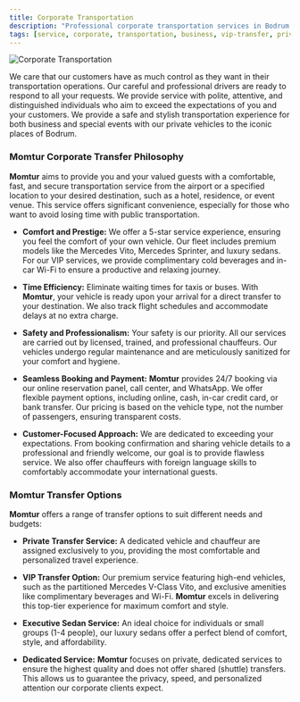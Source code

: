```yaml
---
title: Corporate Transportation
description: "Professional corporate transportation services in Bodrum and beyond with Momtur Travel. Safe, stylish, and punctual rides for your business needs."
tags: [service, corporate, transportation, business, vip-transfer, private-transfer]
---
```


![Corporate Transportation](https://res.cloudinary.com/djzzikcey/image/upload/v1752422484/momtur_uploads/dgsnohcfned9zeyifs06.png)

We care that our customers have as much control as they want in their transportation operations. Our careful and professional drivers are ready to respond to all your requests. We provide service with polite, attentive, and distinguished individuals who aim to exceed the expectations of you and your customers. We provide a safe and stylish transportation experience for both business and special events with our private vehicles to the iconic places of Bodrum.

### Momtur Corporate Transfer Philosophy

**Momtur** aims to provide you and your valued guests with a comfortable, fast, and secure transportation service from the airport or a specified location to your desired destination, such as a hotel, residence, or event venue. This service offers significant convenience, especially for those who want to avoid losing time with public transportation.

*   **Comfort and Prestige:** We offer a 5-star service experience, ensuring you feel the comfort of your own vehicle. Our fleet includes premium models like the Mercedes Vito, Mercedes Sprinter, and luxury sedans. For our VIP services, we provide complimentary cold beverages and in-car Wi-Fi to ensure a productive and relaxing journey.

*   **Time Efficiency:** Eliminate waiting times for taxis or buses. With **Momtur**, your vehicle is ready upon your arrival for a direct transfer to your destination. We also track flight schedules and accommodate delays at no extra charge.

*   **Safety and Professionalism:** Your safety is our priority. All our services are carried out by licensed, trained, and professional chauffeurs. Our vehicles undergo regular maintenance and are meticulously sanitized for your comfort and hygiene.

*   **Seamless Booking and Payment:** **Momtur** provides 24/7 booking via our online reservation panel, call center, and WhatsApp. We offer flexible payment options, including online, cash, in-car credit card, or bank transfer. Our pricing is based on the vehicle type, not the number of passengers, ensuring transparent costs.

*   **Customer-Focused Approach:** We are dedicated to exceeding your expectations. From booking confirmation and sharing vehicle details to a professional and friendly welcome, our goal is to provide flawless service. We also offer chauffeurs with foreign language skills to comfortably accommodate your international guests.

### Momtur Transfer Options

**Momtur** offers a range of transfer options to suit different needs and budgets:

*   **Private Transfer Service:** A dedicated vehicle and chauffeur are assigned exclusively to you, providing the most comfortable and personalized travel experience.

*   **VIP Transfer Option:** Our premium service featuring high-end vehicles, such as the partitioned Mercedes V-Class Vito, and exclusive amenities like complimentary beverages and Wi-Fi. **Momtur** excels in delivering this top-tier experience for maximum comfort and style.

*   **Executive Sedan Service:** An ideal choice for individuals or small groups (1-4 people), our luxury sedans offer a perfect blend of comfort, style, and affordability.

*   **Dedicated Service:** **Momtur** focuses on private, dedicated services to ensure the highest quality and does not offer shared (shuttle) transfers. This allows us to guarantee the privacy, speed, and personalized attention our corporate clients expect.
